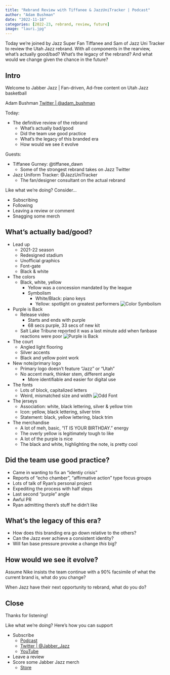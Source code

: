 ```yaml
---
title: "Rebrand Review with Tiffanee & JazzUniTracker | Podcast"
author: "Adam Bushman"
date: "2022-11-18"
categories: [2022-23, rebrand, review, future]
image: "lauri.jpg"
---
```


Today we're joined by Jazz Super Fan Tiffanee and Sam of Jazz Uni Tracker to review the Utah Jazz rebrand. With all components in the rearview, what's actually good/bad? What's the legacy of the rebrand? And what would we change given the chance in the future?

## Intro

Welcome to Jabber Jazz | Fan-driven, Ad-free content on Utah Jazz basketball

Adam Bushman [Twitter | @adam_bushman](https://www.twitter.com/adam_bushman)

Today:

*   The definitive review of the rebrand
    -   What's actually bad/good
    -   Did the team use good practice
    -   What's the legacy of this branded era
    -   How would we see it evolve

Guests:

*   Tiffanee Gurney: @tiffanee_dawn
    -   Some of the strongest rebrand takes on Jazz Twitter
*   Jazz Uniform Tracker: @JazzUniTracker
    -   The fan/designer consultant on the actual rebrand


Like what we're doing? Consider...

*   Subscribing
*   Following
*   Leaving a review or comment
*   Snagging some merch


## What's actually bad/good?

*   Lead up
    -   2021-22 season
    -   Redesigned stadium
    -   Unofficial graphics
    -   Font-gate
    -   Black & white
*   The colors
    -   Black, white, yellow
        *   Yellow was a concession mandated by the league
        *   Symbolism
            -   White/Black: piano keys
            -   Yellow: spotlight on greatest performers
![Color Symbolism](colors-explanation.png)
*   Purple is Back
    -   Release video
        *   Starts and ends with purple
        *   68 secs purple, 33 secs of new kit
    -   Salt Lake Tribune reported it was a last minute add when fanbase reactions were poor
![Purple is Back](purple-is-back.png)
*   The court
    -   Angled light flooring
    -   Silver accents
    -   Black and yellow point work
*   New note/primary logo
    -   Primary logo doesn't feature "Jazz" or "Utah"
    -   No accent mark, thinker stem, different angle
        *   More identifiable and easier for digital use
*   The fonts
    -   Lots of block, capitalized letters
    -   Weird, mismatched size and width
![Odd Font](weird-font.png)
*   The jerseys
    -   Association: white, black lettering, silver & yellow trim
    -   Icon: yellow, black lettering, silver trim
    -   Statement: black, yellow lettering, black trim
*   The merchandise
    -   A lot of meh, basic, "IT IS YOUR BIRTHDAY." energy
    -   The overly yellow is legitimately tough to like
    -   A lot of the purple is nice
    -   The black and white, highlighting the note, is pretty cool

## Did the team use good practice?

*   Came in wanting to fix an "identiy crisis"
*   Reports of "echo chamber", "affirmative action" type focus groups
*   Lots of talk of Ryan's personal project
*   Expediting the process with half steps
*   Last second "purple" angle
*   Awful PR
*   Ryan admitting there's stuff he didn't like

## What's the legacy of this era?

*   How does this branding era go down relative to the others?
*   Can the Jazz ever achieve a consistent identity?
*   Will fan base pressure provoke a change *this* big?

## How would we see it evolve?

Assume Nike insists the team continue with a 90% facsimile of what the current brand is, what do you change?

When Jazz have their next opportunity to rebrand, what do you do?



## Close

Thanks for listening!

Like what we're doing? Here's how you can support

*   Subscribe
    -   [Podcast](https://linktr.ee/jabberjazz)
    -   [Twitter | @Jabber_Jazz](https://twitter.com/Jabber_Jazz)
    -   [YouTube](https://www.youtube.com/jabberjazz)
*   Leave a review
*   Score some Jabber Jazz merch
    -   [Store](https://jabber-jazz.myspreadshop.com/)
